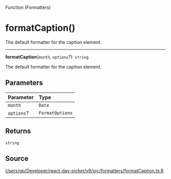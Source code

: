 <SectionTitle>Function (Formatters)</SectionTitle>

# formatCaption()

<Description>
The default formatter for the caption element.
</Description>

---

<a id="undefined" name="undefined"></a>

<SignatureMemberIdentifier>**formatCaption**(`month`, `options`?): `string`</SignatureMemberIdentifier>

The default formatter for the caption element.

## Parameters

| Parameter | Type |
| :------ | :------ |
| `month` | `Date` |
| `options`? | `FormatOptions` |

## Returns

`string`

## Source

[Users/gp/Developer/react-day-picker/v9/src/formatters/formatCaption.ts:8](https://github.com/gpbl/react-day-picker/blob/a7b1c7f4e/src/formatters/formatCaption.ts#L8)
